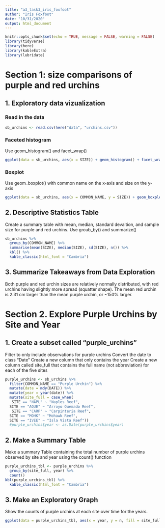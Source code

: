 ```yaml
---
title: "a3_task3_iris_foxfoot"
author: "Iris Foxfoot"
date: "10/31/2020"
output: html_document
---
```


```r
knitr::opts_chunk$set(echo = TRUE, message = FALSE, warning = FALSE)
library(tidyverse)
library(here)
library(kableExtra)
library(lubridate)
```
# **Section 1: size comparisons of purple and red urchins**

## 1. Exploratory data vizualization

### Read in the data

```r
sb_urchins <- read.csv(here("data", "urchins.csv"))
```

### Faceted histogram

Use geom_histogram() and facet_wrap()

```r
ggplot(data = sb_urchins, aes(x = SIZE)) + geom_histogram() + facet_wrap(~COMMON_NAME) + labs(x = "Urchin Size (cm)", y = "Number of Urchins")
```
### Boxplot

Use geom_boxplot() with common name on the x-axis and size on the y-axis

```r
ggplot(data = sb_urchins, aes(x = COMMON_NAME, y = SIZE)) + geom_boxplot() + labs(x= "Common Name", y = "Urchin Size (cm)")
```

## 2. Descriptive Statistics Table

Create a summary table with mean, median, standard devaition, and sample size for purple and red urchins. Use groub_by() and summarize()

```r
sb_urchins %>% 
  group_by(COMMON_NAME) %>% 
  summarise(mean(SIZE), median(SIZE), sd(SIZE), n()) %>% 
  kbl() %>% 
  kable_classic(html_font = "Cambria")
```

## 3. Summarize Takeaways from Data Exploration

Both purple and red urchin sizes are relatively normally distributed, with red urchins having slightly more spread (squatter shape). The mean red urchin is 2.31 cm larger than the mean purple urchin, or ~150% larger.

# **Section 2. Explore Purple Urchins by Site and Year**

## 1. Create a subset called "purple_urchins"

Filter to only include observations for purple urchins
Convert the date to class “Date” 
Create a new column that only contains the year
Create a new column called site_full that contains the full name (not abbreviation) for each of the five sites

```r
purple_urchins <- sb_urchins %>%
  filter(COMMON_NAME == "Purple Urchin") %>%
  mutate(date = mdy(DATE)) %>% 
  mutate(year = year(date)) %>%
  mutate(site_full = case_when(
   SITE == "NAPL" ~ "Naples Reef", 
  SITE == "AQUE" ~ "Arroyo Quemado Reef", 
   SITE == "CARP" ~ "Carpinteria Reef", 
  SITE == "MOHK" ~ "Mohawk Reef", 
  SITE == "IVEE" ~ "Isla Vista Reef"))
  #purple_urchins$year <- as.Date(purple_urchins$year)
```

## 2. Make a Summary Table

Make a summary Table containing the total number of purple urchins observed by site and year using the count() function

```r
purple_urchins_tbl <- purple_urchins %>% 
  group_by(site_full, year) %>%
  count()
kbl(purple_urchins_tbl) %>% 
  kable_classic(html_font = "Cambria")
```

## 3. Make an Exploratory Graph

Show the counts of purple urchins at each site over time for the years.

```r
ggplot(data = purple_urchins_tbl, aes(x = year, y = n, fill = site_full)) + geom_col() + facet_grid(~site_full) + theme(legend.position = "none")
```



